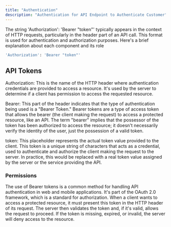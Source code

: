 ```yaml
---
title: "Authentication"
description: "Authentication for API Endpoint to Authenticate Customer"
---
```


The string 'Authorization': 'Bearer "token"' typically appears in the context of HTTP requests, particularly in the header part of an API call. This format is used for authentication and authorization purposes. Here's a brief explanation about each component and its role

```bash
'Authorization': 'Bearer "token"'
```

## API Tokens

Authorization: This is the name of the HTTP header where authentication credentials are provided to access a resource. It's used by the server to determine if a client has permission to access the requested resource.

Bearer: This part of the header indicates that the type of authentication being used is a "Bearer Token." Bearer tokens are a type of access token that allows the bearer (the client making the request) to access a protected resource, like an API. The term "bearer" implies that the possessor of the token has been authorized to access the resource; it doesn't necessarily verify the identity of the user, just the possession of a valid token.

token: This placeholder represents the actual token value provided to the client. This token is a unique string of characters that acts as a credential, used to authenticate and authorize the client making the request to the server. In practice, this would be replaced with a real token value assigned by the server or the service providing the API.

### Permissions

The use of Bearer tokens is a common method for handling API authentication in web and mobile applications. It's part of the OAuth 2.0 framework, which is a standard for authorization. When a client wants to access a protected resource, it must present this token in the HTTP header of its request. The server then validates the token and, if it's valid, allows the request to proceed. If the token is missing, expired, or invalid, the server will deny access to the resource.